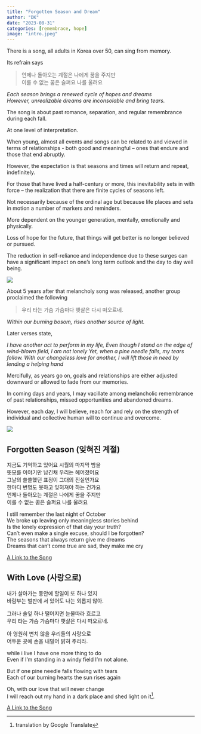 ---
title: "Forgotten Season and Dream"
author: "DK"
date: "2023-08-31"
categories: [remembrace, hope]
image: "intro.jpeg"
---

There is a song, all adults in Korea over 50, can sing from memory.

Its refrain says

> 언제나 돌아오는 계절은 나에게 꿈을 주지만   
> 이룰 수 없는 꿈은 슬퍼요 나를 울려요

*Each season brings a renewed cycle of hopes and dreams*  
*However, unrealizable dreams are inconsolable and bring tears.*

The song is about past romance, separation, and regular remembrance during each fall.

At one level of interpretation.

When young, almost all events and songs can be related to and viewed in terms of relationships - both good and meaningful -- ones that endure and those that end abruptly.

However, the expectation is that seasons and times will return and repeat, indefinitely.

For those that have lived a half-century or more, this inevitability sets in with force -- the realization that there are finite cycles of seasons left.

Not necessarily because of the ordinal age but because life places and sets in motion a number of markers and reminders.

More dependent on the younger generation, mentally, emotionally and physically. 

Loss of hope for the future, that things will get better is no longer believed or pursued.

The reduction in self-reliance and independence due to these surges can have a significant impact on one's long term outlook and the day to day well being.

![](main.jpg)

About 5 years after that melancholy song was released, another group proclaimed the following

> 우리 타는 가슴 가슴마다 햇살은 다시 떠오르네.

*Within our burning bosom, rises another source of light.*

Later verses state,

*I have another act to perform in my life,*
*Even though I stand on the edge of wind-blown field, I am not lonely*
*Yet, when a pine needle falls, my tears follow.*
*With our changeless love for another, I will lift those in need by lending a helping hand*

Mercifully, as years go on, goals and relationships are either adjusted downward or allowed to fade from our memories. 

In coming days and years, I may vacillate among melancholic remembrance of past relationships, missed opportunities and abandoned dreams.  

However, each day, I will believe, reach for and rely on the strength of individual and collective human will to continue and overcome.

![](main2.jpeg)

## Forgotten Season (잊혀진 계절)

지금도 기억하고 있어요 시월의 마지막 밤을  
뜻모를 이야기만 남긴채 우리는 헤어졌어요   
그날의 쓸쓸했던 표정이 그대의 진실인가요    
한마디 변명도 못하고 잊혀져야 하는 건가요   
언제나 돌아오는 계절은 나에게 꿈을 주지만   
이룰 수 없는 꿈은 슬퍼요 나를 울려요  

I still remember the last night of October   
We broke up leaving only meaningless stories behind   
Is the lonely expression of that day your truth?   
Can't even make a single excuse, should I be forgotten?   
The seasons that always return give me dreams  
Dreams that can't come true are sad, they make me cry

[A Link to the Song](https://youtu.be/fMmgz5RS0RE?si=whG6B6Usp4uvLj6l)

## With Love (사랑으로)

내가 살아가는 동안에 할일이 또 하나 있지   
바람부는 벌판에 서 있어도 나는 외롭지 않아.  

그러나 솔잎 하나 떨어지면 눈물따라 흐르고   
우리 타는 가슴 가슴마다 햇살은 다시 떠오르네.  

아 영원히 변치 않을 우리들의 사랑으로   
어두운 곳에 손을 내밀어 밝혀 주리라.  

while i live I have one more thing to do   
Even if I'm standing in a windy field I'm not alone.  

But if one pine needle falls flowing with tears  
Each of our burning hearts the sun rises again  

Oh, with our love that will never change  
I will reach out my hand in a dark place and shed light on it^[translation by Google Translate]. 

[A Link to the Song](https://www.youtube.com/watch?v=uuJ-SCwk7Z0)
